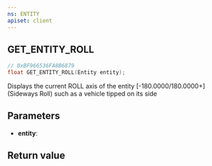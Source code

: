 ```yaml
---
ns: ENTITY
apiset: client
---
```

## GET_ENTITY_ROLL

```c
// 0xBF966536FA8B6879
float GET_ENTITY_ROLL(Entity entity);
```

Displays the current ROLL axis of the entity [-180.0000/180.0000+]
(Sideways Roll) such as a vehicle tipped on its side

## Parameters
* **entity**:

## Return value